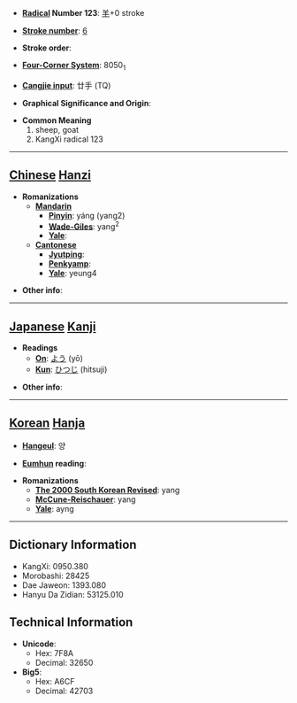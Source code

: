 * '''[[Wiktionary:Chinese radical index| Radical]] Number 123''': [[Wiktionary:Chinese radical index 羊|羊]]+0 stroke

* '''[[Wiktionary:Chinese total strokes index|Stroke number]]''': [[Wiktionary:Chinese total strokes index 6|6]]

* '''Stroke order''': 

* '''[[Wiktionary:Chinese four corner index|Four-Corner System]]''': 8050<sub>1</sub>

* '''[[Wiktionary:Chinese Cangjie index|Cangjie input]]''': 廿手 (TQ)

* '''Graphical Significance and Origin''': 

* '''Common Meaning'''
*#sheep, goat
*# KangXi radical 123


----

== [[Chinese]] [[Hanzi]] ==

* '''Romanizations'''
** '''[[Mandarin]]'''
*** '''[[Pinyin]]''': yáng (yang2)
*** '''[[Wade-Giles]]''': yang<sup>2</sup>
*** '''[[Yale]]''': 
** '''[[Cantonese]]'''
*** '''[[Jyutping]]''':
*** '''[[Penkyamp]]''': 
*** '''[[Yale]]''': yeung4

* '''Other info''': 

----

== [[Japanese]] [[Kanji]] ==

* '''Readings'''
** '''[[On]]''': [[よう]] (yō)
** '''[[Kun]]''': [[ひつじ]] (hitsuji)

* '''Other info''':  

----

== [[Korean]] [[Hanja]] ==

* '''[[Hangeul]]''': 양

* '''[[Eumhun]] reading''': 

* '''Romanizations'''
** '''[[The 2000 South Korean Revised Romanization|The 2000 South Korean Revised]]''': yang
** '''[[McCune-Reischauer]]''': yang
** '''[[Yale]]''': ayng

----

== Dictionary Information ==

* KangXi: 0950.380
* Morobashi: 28425
* Dae Jaweon: 1393.080
* Hanyu Da Zidian: 53125.010

== Technical Information ==

* '''Unicode''':
** Hex: 7F8A
** Decimal: 32650
* '''Big5''':
** Hex: A6CF
** Decimal: 42703